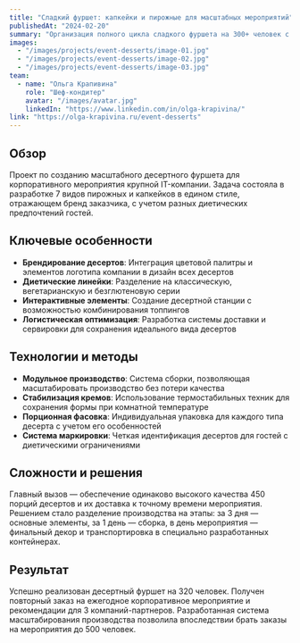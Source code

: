 ```yaml
---
title: "Сладкий фуршет: капкейки и пирожные для масштабных мероприятий"
publishedAt: "2024-02-20"
summary: "Организация полного цикла сладкого фуршета на 300+ человек с индивидуальным дизайном и разнообразной вкусовой палитрой"
images:
  - "/images/projects/event-desserts/image-01.jpg"
  - "/images/projects/event-desserts/image-02.jpg"
  - "/images/projects/event-desserts/image-03.jpg"
team:
  - name: "Ольга Крапивина"
    role: "Шеф-кондитер"
    avatar: "/images/avatar.jpg"
    linkedIn: "https://www.linkedin.com/in/olga-krapivina/"
link: "https://olga-krapivina.ru/event-desserts"
---
```


## Обзор

Проект по созданию масштабного десертного фуршета для корпоративного мероприятия крупной IT-компании. Задача состояла в разработке 7 видов пирожных и капкейков в едином стиле, отражающем бренд заказчика, с учетом разных диетических предпочтений гостей.

## Ключевые особенности

- **Брендирование десертов**: Интеграция цветовой палитры и элементов логотипа компании в дизайн всех десертов
- **Диетические линейки**: Разделение на классическую, вегетарианскую и безглютеновую серии
- **Интерактивные элементы**: Создание десертной станции с возможностью комбинирования топпингов
- **Логистическая оптимизация**: Разработка системы доставки и сервировки для сохранения идеального вида десертов

## Технологии и методы

- **Модульное производство**: Система сборки, позволяющая масштабировать производство без потери качества
- **Стабилизация кремов**: Использование термостабильных техник для сохранения формы при комнатной температуре
- **Порционная фасовка**: Индивидуальная упаковка для каждого типа десерта с учетом его особенностей
- **Система маркировки**: Четкая идентификация десертов для гостей с диетическими ограничениями

## Сложности и решения

Главный вызов — обеспечение одинаково высокого качества 450 порций десертов и их доставка к точному времени мероприятия. Решением стало разделение производства на этапы: за 3 дня — основные элементы, за 1 день — сборка, в день мероприятия — финальный декор и транспортировка в специально разработанных контейнерах.

## Результат

Успешно реализован десертный фуршет на 320 человек. Получен повторный заказ на ежегодное корпоративное мероприятие и рекомендации для 3 компаний-партнеров. Разработанная система масштабирования производства позволила впоследствии брать заказы на мероприятия до 500 человек.